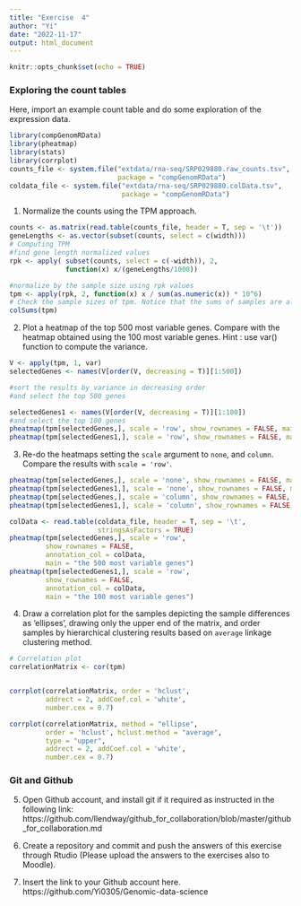 ```yaml
---
title: "Exercise  4"
author: "Yi"
date: "2022-11-17"
output: html_document
---
```


```r
knitr::opts_chunk$set(echo = TRUE)
```

### Exploring the count tables

Here, import an example count table and do some exploration of the expression data. 

```r
library(compGenomRData)
library(pheatmap)
library(stats)
library(corrplot)
counts_file <- system.file("extdata/rna-seq/SRP029880.raw_counts.tsv",
                           package = "compGenomRData")
coldata_file <- system.file("extdata/rna-seq/SRP029880.colData.tsv", 
                            package = "compGenomRData")
```

1. Normalize the counts using the TPM approach. 
```r
counts <- as.matrix(read.table(counts_file, header = T, sep = '\t'))
geneLengths <- as.vector(subset(counts, select = c(width)))
# Computing TPM
#find gene length normalized values
rpk <- apply( subset(counts, select = c(-width)), 2,
              function(x) x/(geneLengths/1000))

#normalize by the sample size using rpk values
tpm <- apply(rpk, 2, function(x) x / sum(as.numeric(x)) * 10^6)
# Check the sample sizes of tpm. Notice that the sums of samples are all equal to 10^6.
colSums(tpm)

```
2. Plot a heatmap of the top 500 most variable genes. Compare with the heatmap obtained using the 100 most variable genes. Hint : use var() function to compute the variance. 
```r
V <- apply(tpm, 1, var)
selectedGenes <- names(V[order(V, decreasing = T)][1:500])

#sort the results by variance in decreasing order
#and select the top 500 genes

selectedGenes1 <- names(V[order(V, decreasing = T)][1:100])
#and select the top 100 genes
pheatmap(tpm[selectedGenes,], scale = 'row', show_rownames = FALSE, main = "the 500 most variable genes")
pheatmap(tpm[selectedGenes1,], scale = 'row', show_rownames = FALSE, main = "the 100 most variable genes")

```

3. Re-do the heatmaps setting the `scale` argument to `none`, and `column`. Compare the results with `scale = 'row'`.
```r
pheatmap(tpm[selectedGenes,], scale = 'none', show_rownames = FALSE, main = "the 500 most variable genes")
pheatmap(tpm[selectedGenes1,], scale = 'none', show_rownames = FALSE, main = "the 100 most variable genes")
pheatmap(tpm[selectedGenes,], scale = 'column', show_rownames = FALSE, main = "the 500 most variable genes")
pheatmap(tpm[selectedGenes1,], scale = 'column', show_rownames = FALSE, main = "the 100 most variable genes")

colData <- read.table(coldata_file, header = T, sep = '\t',
                      stringsAsFactors = TRUE)
pheatmap(tpm[selectedGenes,], scale = 'row',
         show_rownames = FALSE,
         annotation_col = colData,
         main = "the 500 most variable genes")
pheatmap(tpm[selectedGenes1,], scale = 'row',
         show_rownames = FALSE,
         annotation_col = colData,
         main = "the 100 most variable genes")
```
4. Draw a correlation plot for the samples depicting the sample differences as 'ellipses', drawing only the upper end of the matrix, and order samples by hierarchical clustering results based on `average` linkage clustering method. 
```r
# Correlation plot
correlationMatrix <- cor(tpm)


corrplot(correlationMatrix, order = 'hclust',
         addrect = 2, addCoef.col = 'white',
         number.cex = 0.7)

corrplot(correlationMatrix, method = "ellipse",
         order = 'hclust', hclust.method = "average",
         type = "upper",
         addrect = 2, addCoef.col = 'white',
         number.cex = 0.7)

```


### Git and Github

5. Open Github account, and install git if it required as instructed in the following link: https://github.com/llendway/github_for_collaboration/blob/master/github_for_collaboration.md

6. Create a repository and commit and push the answers of this exercise through Rtudio (Please upload the answers to the exercises also to Moodle).

7. Insert the link to your Github account here.
https://github.com/Yi0305/Genomic-data-science